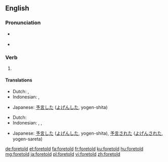 ==English==

===Pronunciation===
* {{a|US}} {{IPA|/ˈfɔɹ.toʊld/|/foʊɹ.toʊld/|lang=en}}
* {{audio|en-us-foretold.ogg|Audio (US)|lang=en}}

===Verb===
{{head|en|verb form}}

# {{en-past of|foretell}}

====Translations====
{{trans-top|simple past of "to foretell"}}
* Dutch: {{t+|nl|voorspelde}}, {{t+|nl|voorspelden}}
* Indonesian: {{t+|id|ramal|alt=meramal}}, {{t+|id|ramal|alt=meramalkan}}
{{trans-mid}}
* Japanese: [[予言]]した ([[よげん]]した, yogen-shita)
{{trans-bottom}}

{{trans-top|past participle of "foretell"}}
* Dutch: {{t+|nl|voorspeld}}
* Indonesian: {{t+|id|ramal|alt=meramal}}, {{t+|id|ramal|alt=meramalkan}}, {{t+|id|ramal|alt=diramalkan}}
{{trans-mid}}
* Japanese: [[予言]]した ([[よげん]]した, yogen-shita), [[予言]]された ([[よげん]]された, yogen-sareta)
{{trans-bottom}}

[[de:foretold]]
[[et:foretold]]
[[fa:foretold]]
[[fr:foretold]]
[[ku:foretold]]
[[hu:foretold]]
[[mg:foretold]]
[[ja:foretold]]
[[pl:foretold]]
[[vi:foretold]]
[[zh:foretold]]